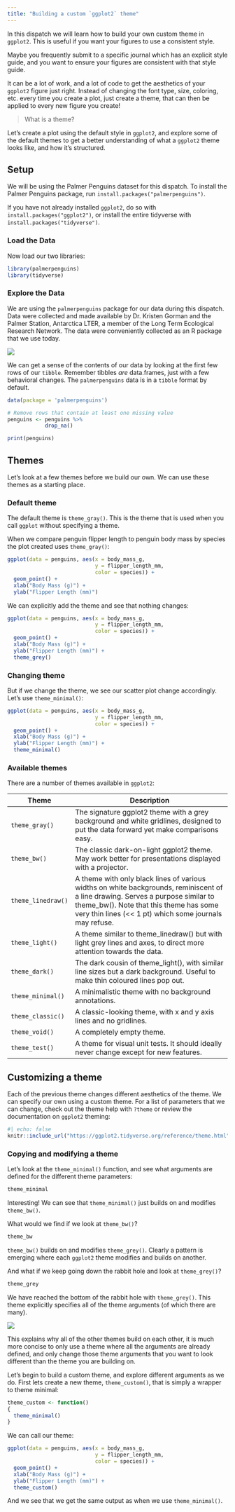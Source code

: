 ---
title: "Building a custom `ggplot2` theme"
---

In this dispatch we will learn how to build your own custom theme in `ggplot2`. This is useful if you want your figures to use a consistent style. 

Maybe you frequently submit to a specific journal which has an explicit style guide, and you want to ensure your figures are consistent with that style guide. 

It can be a lot of work, and a lot of code to get the aesthetics of your `ggplot2` figure just right. Instead of changing the font type, size, coloring, etc. every time you create a plot, just create a theme, that can then be applied to every new figure you create! 

> What is a theme?

Let's create a plot using the default style in `ggplot2`, and explore some of the default themes to get a better understanding of what a `ggplot2` theme looks like, and how it's structured.

## Setup

We will be using the Palmer Penguins dataset for this dispatch. To install the Palmer Penguins package, run `install.packages("palmerpenguins")`.

If you have not already installed `ggplot2`, do so with `install.packages("ggplot2")`, or install the entire tidyverse with `install.packages("tidyverse")`.

###  Load the Data

Now load our two libraries:

```{r}
library(palmerpenguins)
library(tidyverse)
```

### Explore the Data

We are using the `palmerpenguins` package for our data during this dispatch. Data were collected and made available by Dr. Kristen Gorman and the Palmer Station, Antarctica LTER, a member of the Long Term Ecological Research Network. The data were conveniently collected as an R package that we use today.

![](https://allisonhorst.github.io/palmerpenguins/reference/figures/lter_penguins.png)

We can get a sense of the contents of our data by looking at the first few rows of our `tibble`. Remember tibbles *are* data.frames, just with a few behavioral changes. The `palmerpenguins` data is in a `tibble` format by default.

```{r}
data(package = 'palmerpenguins')

# Remove rows that contain at least one missing value
penguins <- penguins %>%
            drop_na()

print(penguins)
```

## Themes

Let's look at a few themes before we build our own. We can use these themes as a starting place.

### Default theme

The default theme is `theme_gray()`. This is the theme that is used when you call `ggplot` without specifying a theme.

When we compare penguin flipper length to penguin body mass by species the plot created uses `theme_gray()`:

```{r}
ggplot(data = penguins, aes(x = body_mass_g,
                            y = flipper_length_mm,
                            color = species)) +
  geom_point() +
  xlab("Body Mass (g)") +
  ylab("Flipper Length (mm)")
```

We can explicitly add the theme and see that nothing changes:

```{r}
ggplot(data = penguins, aes(x = body_mass_g,
                            y = flipper_length_mm,
                            color = species)) +
  geom_point() +
  xlab("Body Mass (g)") +
  ylab("Flipper Length (mm)") +
  theme_grey()
```
### Changing theme

But if we change the theme, we see our scatter plot change accordingly. Let's use `theme_minimal()`:

```{r}
ggplot(data = penguins, aes(x = body_mass_g,
                            y = flipper_length_mm,
                            color = species)) +
  geom_point() +
  xlab("Body Mass (g)") +
  ylab("Flipper Length (mm)") +
  theme_minimal()
```

### Available themes

There are a number of themes available in `ggplot2`:

| Theme   | Description |
|-------|-------------------------|
| `theme_gray()`  | The signature ggplot2 theme with a grey background and white gridlines, designed to put the data forward yet make comparisons easy.|
| `theme_bw()`        | The classic dark-on-light ggplot2 theme. May work better for presentations displayed with a projector.|
| `theme_linedraw()`       | A theme with only black lines of various widths on white backgrounds, reminiscent of a line drawing. Serves a purpose similar to theme_bw(). Note that this theme has some very thin lines (<< 1 pt) which some journals may refuse.|
| `theme_light()`       | A theme similar to theme_linedraw() but with light grey lines and axes, to direct more attention towards the data.|
| `theme_dark()`       |The dark cousin of theme_light(), with similar line sizes but a dark background. Useful to make thin coloured lines pop out. |
| `theme_minimal()`       | A minimalistic theme with no background annotations.|
| `theme_classic()`       | A classic-looking theme, with x and y axis lines and no gridlines.|
| `theme_void()`       |A completely empty theme. |
| `theme_test()`       | A theme for visual unit tests. It should ideally never change except for new features.|

## Customizing a theme

Each of the previous theme changes different aesthetics of the theme. We can specify our own using a custom theme. For a list of parameters that we can change, check out the theme help with `?theme` or review the documentation on `ggplot2` theming:

```{r}
#| echo: false
knitr::include_url("https://ggplot2.tidyverse.org/reference/theme.html")
```

### Copying and modifying a theme

Let's look at the `theme_minimal()` function, and see what arguments are defined for the different theme parameters:

```{r}
theme_minimal
```

Interesting! We can see that `theme_minimal()` just builds on and modifies `theme_bw()`.

What would we find if we look at `theme_bw()`?

```{r}
theme_bw
```

`theme_bw()` builds on and modifies `theme_grey()`. Clearly a pattern is emerging where each `ggplot2` theme modifies and builds on another. 

And what if we keep going down the rabbit hole and look at `theme_grey()`?

```{r}
theme_grey
```

We have reached the bottom of the rabbit hole with `theme_grey()`. This theme explicitly specifies all of the theme arguments (of which there are many). 

![](./images/theme-nesting.svg)

This explains why all of the other themes build on each other, it is much more concise to only use a theme where all the arguments are already defined, and only change those theme arguments that you want to look different than the theme you are building on. 

Let's begin to build a custom theme, and explore different arguments as we do. First lets create a new theme, `theme_custom()`, that is simply a wrapper to theme minimal:

```{r}
theme_custom <- function()
{
  theme_minimal()
}
```

We can call our theme: 

```{r}
ggplot(data = penguins, aes(x = body_mass_g,
                            y = flipper_length_mm,
                            color = species)) +
  geom_point() +
  xlab("Body Mass (g)") +
  ylab("Flipper Length (mm)") +
  theme_custom()
```

And we see that we get the same output as when we use `theme_minimal()`.